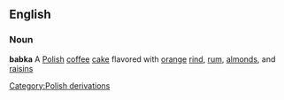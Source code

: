 ==English==
===Noun===
{{wikipedia}}
'''babka'''
A [[Polish]] [[coffee]] [[cake]] flavored with [[orange]] [[rind]], [[rum]], [[almond]]s, and [[raisin]]s
[[Category:Polish derivations]]